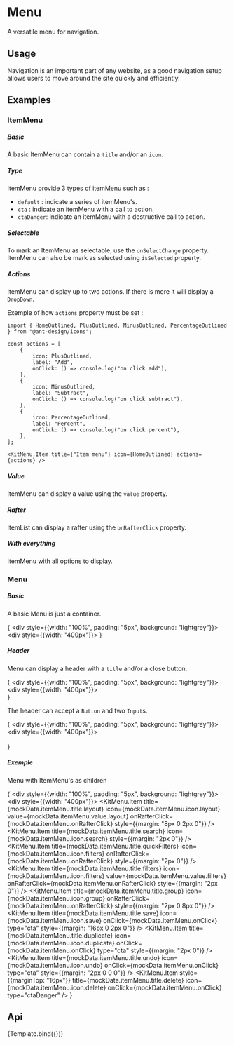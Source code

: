 
<Meta
    title="Design System/Navigation/Menu"
    component={KitMenu}
    argTypes={argTypes}
/>

# Menu

A versatile menu for navigation.

## Usage

Navigation is an important part of any website, as a good navigation setup allows users to move around the site quickly and efficiently.

## Examples

### ItemMenu

##### Basic

A basic ItemMenu can contain a `title` and/or an `icon`.

<CustomCanvas content={Exemples.Basic} source={Sources.Basic} />

##### Type

ItemMenu provide 3 types of itemMenu such as :
- `default` : indicate a series of itemMenu's.
- `cta` : indicate an itemMenu with a call to action.
- `ctaDanger`: indicate an itemMenu with a destructive call to action.

<CustomCanvas content={Exemples.Type} source={Sources.Type} />

##### Selectable

To mark an ItemMenu as selectable, use the `onSelectChange` property. ItemMenu can also be mark as selected using `isSelected` property.

<CustomCanvas content={Exemples.Selectable} source={Sources.Selectable} />

##### Actions

ItemMenu can display up to two actions. If there is more it will display a `DropDown`.

<CustomCanvas content={Exemples.Actions} source={Sources.Actions} />

Exemple of how `actions` property must be set :

```tsx
import { HomeOutlined, PlusOutlined, MinusOutlined, PercentageOutlined } from "@ant-design/icons";

const actions = [
    {
        icon: PlusOutlined,
        label: "Add",
        onClick: () => console.log("on click add"),
    },
    {
        icon: MinusOutlined,
        label: "Subtract",
        onClick: () => console.log("on click subtract"),
    },
    {
        icon: PercentageOutlined,
        label: "Percent",
        onClick: () => console.log("on click percent"),
    },
];

<KitMenu.Item title={"Item menu"} icon={HomeOutlined} actions={actions} />
```

##### Value

ItemMenu can display a value using the `value` property.

<CustomCanvas content={Exemples.Value} source={Sources.Value} />

##### Rafter

ItemList can display a rafter using the `onRafterClick` property.

<CustomCanvas content={Exemples.Rafter} source={Sources.Rafter} />

##### With everything

ItemMenu with all options to display.

<CustomCanvas content={Exemples.All} source={Sources.All} />

### Menu

##### Basic

A basic Menu is just a container.

{
<Canvas withSource="none">
    <div style={{width: "100%", padding: "5px", background: "lightgrey"}}>
        <div style={{width: "400px"}}>
            <KitMenu />
        </div>
    </div>
</Canvas>
}

##### Header

Menu can display a header with a `title` and/or a close button.

{
<Canvas withSource="none">
    <div style={{width: "100%", padding: "5px", background: "lightgrey"}}>
        <div style={{width: "400px"}}>
            <KitMenu
                title={mockData.menu.title}
            />
            <br/>
            <KitMenu
                title={mockData.menu.title}
                onCloseClick={mockData.menu.onCloseClick}
            />
        </div>
    </div>
</Canvas>
}

The header can accept a `Button` and two `Input`s.

{
<Canvas withSource="none">
    <div style={{width: "100%", padding: "5px", background: "lightgrey"}}>
        <div style={{width: "400px"}}>
            <KitMenu
                title={mockData.menu.title}
                onCloseClick={mockData.menu.onCloseClick}
                primaryInput={mockData.menu.primaryInput}
            />
            <br/>
            <KitMenu
                title={mockData.menu.title}
                onCloseClick={mockData.menu.onCloseClick}
                segmentedButton={mockData.menu.segmentedButton}
                primaryInput={mockData.menu.primaryInput}
            />
            <br/>
            <KitMenu
                title={mockData.menu.title}
                onCloseClick={mockData.menu.onCloseClick}
                segmentedButton={mockData.menu.segmentedButton}
                primaryInput={mockData.menu.primaryInput}
                secondaryInput={mockData.menu.secondaryInput}
            />
        </div>
    </div>
</Canvas>
}

##### Exemple

Menu with ItemMenu's as children

{
<Canvas withSource="none">
    <div style={{width: "100%", padding: "5px", background: "lightgrey"}}>
        <div style={{width: "400px"}}>
            <KitMenu
                title={mockData.menu.title}
                onCloseClick={mockData.menu.onCloseClick}
                segmentedButton={mockData.menu.segmentedButton}
                primaryInput={mockData.menu.primaryInput}
                secondaryInput={mockData.menu.secondaryInput}
            >
                <KitDivider noMargin color="lightGrey" />
                <KitMenu.Item
                    title={mockData.itemMenu.title.layout}
                    icon={mockData.itemMenu.icon.layout}
                    value={mockData.itemMenu.value.layout}
                    onRafterClick={mockData.itemMenu.onRafterClick}
                    style={{margin: "8px 0 2px 0"}}
                />
                <KitMenu.Item
                    title={mockData.itemMenu.title.search}
                    icon={mockData.itemMenu.icon.search}
                    style={{margin: "2px 0"}}
                />
                <KitMenu.Item
                    title={mockData.itemMenu.title.quickFilters}
                    icon={mockData.itemMenu.icon.filters}
                    onRafterClick={mockData.itemMenu.onRafterClick}
                    style={{margin: "2px 0"}}
                />
                <KitMenu.Item
                    title={mockData.itemMenu.title.filters}
                    icon={mockData.itemMenu.icon.filters}
                    value={mockData.itemMenu.value.filters}
                    onRafterClick={mockData.itemMenu.onRafterClick}
                    style={{margin: "2px 0"}}
                />
                <KitMenu.Item
                    title={mockData.itemMenu.title.group}
                    icon={mockData.itemMenu.icon.group}
                    onRafterClick={mockData.itemMenu.onRafterClick}
                    style={{margin: "2px 0 8px 0"}}
                />
                <KitDivider noMargin color="lightGrey" />
                <KitMenu.Item
                    title={mockData.itemMenu.title.save}
                    icon={mockData.itemMenu.icon.save}
                    onClick={mockData.itemMenu.onClick}
                    type="cta"
                    style={{margin: "16px 0 2px 0"}}
                />
                <KitMenu.Item
                    title={mockData.itemMenu.title.duplicate}
                    icon={mockData.itemMenu.icon.duplicate}
                    onClick={mockData.itemMenu.onClick}
                    type="cta"
                    style={{margin: "2px 0"}}
                />
                <KitMenu.Item
                    title={mockData.itemMenu.title.undo}
                    icon={mockData.itemMenu.icon.undo}
                    onClick={mockData.itemMenu.onClick}
                    type="cta"
                    style={{margin: "2px 0 0 0"}}
                />
                <KitMenu.Item
                    style={{marginTop: "16px"}}
                    title={mockData.itemMenu.title.delete}
                    icon={mockData.itemMenu.icon.delete}
                    onClick={mockData.itemMenu.onClick}
                    type="ctaDanger"
                />
            </KitMenu>
        </div>
    </div>
</Canvas>
}

## Api

<Canvas>
    <Story name="Menu">{Template.bind({})}</Story>
</Canvas>

<Controls story="Menu" />